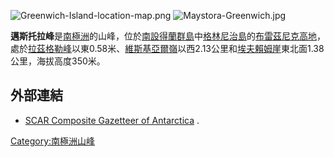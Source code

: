 {{no footnotes|time=2013-10-29T07:45:12+00:00}}
[[Image:Greenwich-Island-location-map.png|thumb]]
[[Image:Maystora-Greenwich.jpg|thumb]]

{{coord|62|32|38.2|S|59|41|57|W|display=title}}

'''邁斯托拉峰'''是[[南極洲|南極洲]]的山峰，位於[[南設得蘭群島|南設得蘭群島]]中[[格林尼治島|格林尼治島]]的[[布雷茲尼克高地|布雷茲尼克高地]]，處於[[拉茲格勒峰|拉茲格勒峰]]以東0.58米、[[維斯基亞爾嶺|維斯基亞爾嶺]]以西2.13公里和[[埃夫賴姆崖|埃夫賴姆崖]]東北面1.38公里，海拔高度350米。

==外部連結==
* [http://data.aad.gov.au/aadc/gaz/scar/ SCAR Composite Gazetteer of Antarctica] {{WebCite|url=https://www.webcitation.org/5ug2CfC7m?url=http://data.aad.gov.au/aadc/gaz/scar/ |date=20101202140255 |dateformat=iso }}.

{{Antarctica-geo-stub}}
[[Category:南極洲山峰|Category:南極洲山峰]]